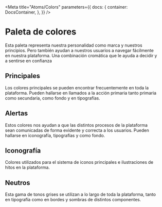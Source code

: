 

<Meta
  title="Atoms/Colors"
  parameters={{
    docs: {
      container: DocsContainer,
    },
  }}
/>

# Paleta de colores

Esta paleta representa nuestra personalidad como marca y nuestros principios. Pero también ayudan a nuestros usuarios a navegar fácilmente en nuestra plataforma. Una combinación cromática que le ayuda a decidir y a sentirse en confianza

## Principales

Los colores principales se pueden encontrar frecuentemente en toda la plataforma. Pueden hallarse en llamados a la acción primaria tanto primaria como secundaria, como fondo y en tipografías.

<Colors type="main" />

## Alertas

Estos colores nos ayudan a que las distintos procesos de la plataforma sean comunicadas de forma evidente y correcta a los usuarios. Pueden hallarse en iconografía, tipografías y como fondo.

<Colors type="alert" />

## Iconografía

Colores utilizados para el sistema de iconos principales e ilustraciones de hitos en la plataforma.

<Colors type="icon" />

## Neutros

Esta gama de tonos grises se utilizan a lo largo de toda la plataforma, tanto en tipografía como en bordes y sombras de distintos componentes.

<Colors type="neutral" />
